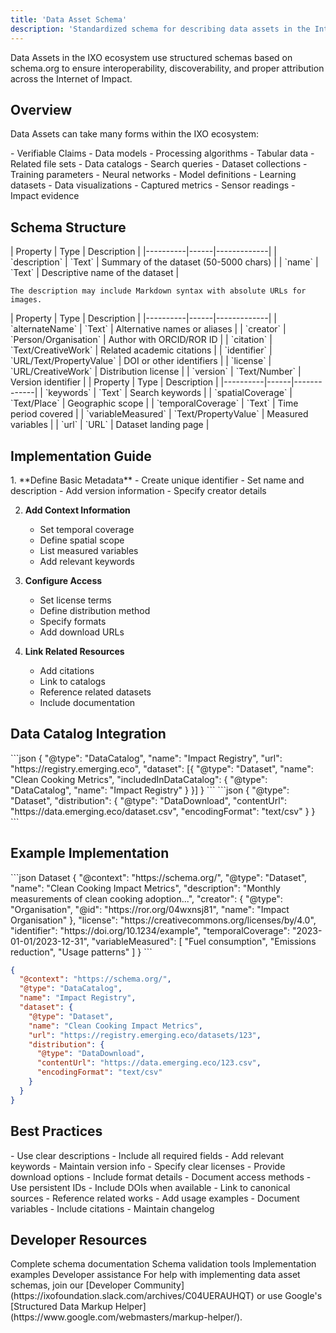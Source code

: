 ```yaml
---
title: 'Data Asset Schema'
description: 'Standardized schema for describing data assets in the Internet of Impact'
---
```


<Tip>
  Data Assets in the IXO ecosystem use structured schemas based on schema.org to ensure interoperability, discoverability, and proper attribution across the Internet of Impact.
</Tip>

## Overview

Data Assets can take many forms within the IXO ecosystem:

<CardGroup>
  <Card title="Structured Data" icon="table">
    - Verifiable Claims
    - Data models
    - Processing algorithms
    - Tabular data
  </Card>

  <Card title="Collections" icon="folder-tree">
    - Related file sets
    - Data catalogs
    - Search queries
    - Dataset collections
  </Card>

  <Card title="Machine Learning" icon="brain">
    - Training parameters
    - Neural networks
    - Model definitions
    - Learning datasets
  </Card>

  <Card title="Media Assets" icon="images">
    - Data visualizations
    - Captured metrics
    - Sensor readings
    - Impact evidence
  </Card>
</CardGroup>

## Schema Structure

<AccordionGroup>
  <Accordion title="Required Properties" icon="asterisk">
    | Property | Type | Description |
    |----------|------|-------------|
    | `description` | `Text` | Summary of the dataset (50-5000 chars) |
    | `name` | `Text` | Descriptive name of the dataset |

    The description may include Markdown syntax with absolute URLs for images.
  </Accordion>

  <Accordion title="Recommended Properties" icon="star">
    | Property | Type | Description |
    |----------|------|-------------|
    | `alternateName` | `Text` | Alternative names or aliases |
    | `creator` | `Person/Organisation` | Author with ORCID/ROR ID |
    | `citation` | `Text/CreativeWork` | Related academic citations |
    | `identifier` | `URL/Text/PropertyValue` | DOI or other identifiers |
    | `license` | `URL/CreativeWork` | Distribution license |
    | `version` | `Text/Number` | Version identifier |
  </Accordion>

  <Accordion title="Optional Properties" icon="circle-plus">
    | Property | Type | Description |
    |----------|------|-------------|
    | `keywords` | `Text` | Search keywords |
    | `spatialCoverage` | `Text/Place` | Geographic scope |
    | `temporalCoverage` | `Text` | Time period covered |
    | `variableMeasured` | `Text/PropertyValue` | Measured variables |
    | `url` | `URL` | Dataset landing page |
  </Accordion>
</AccordionGroup>

## Implementation Guide

<Steps>
  1. **Define Basic Metadata**
     - Create unique identifier
     - Set name and description
     - Add version information
     - Specify creator details

  2. **Add Context Information**
     - Set temporal coverage
     - Define spatial scope
     - List measured variables
     - Add relevant keywords

  3. **Configure Access**
     - Set license terms
     - Define distribution method
     - Specify formats
     - Add download URLs

  4. **Link Related Resources**
     - Add citations
     - Link to catalogs
     - Reference related datasets
     - Include documentation
</Steps>

## Data Catalog Integration

<AccordionGroup>
  <Accordion title="Catalog Properties" icon="book">
    ```json
    {
      "@type": "DataCatalog",
      "name": "Impact Registry",
      "url": "https://registry.emerging.eco",
      "dataset": [{
        "@type": "Dataset",
        "name": "Clean Cooking Metrics",
        "includedInDataCatalog": {
          "@type": "DataCatalog",
          "name": "Impact Registry"
        }
      }]
    }
    ```
  </Accordion>

  <Accordion title="Download Options" icon="download">
    ```json
    {
      "@type": "Dataset",
      "distribution": {
        "@type": "DataDownload",
        "contentUrl": "https://data.emerging.eco/dataset.csv",
        "encodingFormat": "text/csv"
      }
    }
    ```
  </Accordion>
</AccordionGroup>

## Example Implementation

<CodeGroup>
  ```json Dataset
  {
    "@context": "https://schema.org/",
    "@type": "Dataset",
    "name": "Clean Cooking Impact Metrics",
    "description": "Monthly measurements of clean cooking adoption...",
    "creator": {
      "@type": "Organisation",
      "@id": "https://ror.org/04wxnsj81",
      "name": "Impact Organisation"
    },
    "license": "https://creativecommons.org/licenses/by/4.0",
    "identifier": "https://doi.org/10.1234/example",
    "temporalCoverage": "2023-01-01/2023-12-31",
    "variableMeasured": [
      "Fuel consumption",
      "Emissions reduction",
      "Usage patterns"
    ]
  }
  ```

  ```json Catalog Entry
  {
    "@context": "https://schema.org/",
    "@type": "DataCatalog",
    "name": "Impact Registry",
    "dataset": {
      "@type": "Dataset",
      "name": "Clean Cooking Impact Metrics",
      "url": "https://registry.emerging.eco/datasets/123",
      "distribution": {
        "@type": "DataDownload",
        "contentUrl": "https://data.emerging.eco/123.csv",
        "encodingFormat": "text/csv"
      }
    }
  }
  ```
</CodeGroup>

## Best Practices

<CardGroup>
  <Card title="Metadata Quality" icon="circle-check">
    - Use clear descriptions
    - Include all required fields
    - Add relevant keywords
    - Maintain version info
  </Card>

  <Card title="Data Access" icon="key">
    - Specify clear licenses
    - Provide download options
    - Include format details
    - Document access methods
  </Card>

  <Card title="Identifiers" icon="fingerprint">
    - Use persistent IDs
    - Include DOIs when available
    - Link to canonical sources
    - Reference related works
  </Card>

  <Card title="Documentation" icon="book">
    - Add usage examples
    - Document variables
    - Include citations
    - Maintain changelog
  </Card>
</CardGroup>

## Developer Resources

<CardGroup>
  <Card title="Schema Reference" icon="code" href="https://schema.org/Dataset">
    Complete schema documentation
  </Card>
  
  <Card title="Validation Tools" icon="check-double" href="https://validator.schema.org">
    Schema validation tools
  </Card>
  
  <Card title="Examples" icon="lightbulb" href="/guides/dev/examples">
    Implementation examples
  </Card>
  
  <Card title="Support" icon="headset" href="https://ixofoundation.slack.com/archives/C04UERAUHQT">
    Developer assistance
  </Card>
</CardGroup>

<Tip>
  For help with implementing data asset schemas, join our [Developer Community](https://ixofoundation.slack.com/archives/C04UERAUHQT) or use Google's [Structured Data Markup Helper](https://www.google.com/webmasters/markup-helper/).
</Tip>